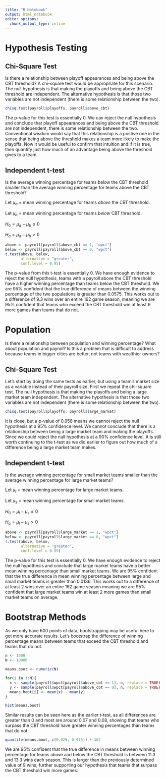 ```yaml
---
title: "R Notebook"
output: html_notebook
editor_options: 
  chunk_output_type: inline
---
```


# Hypothesis Testing

## Chi-Square Test

Is there a relationship between playoff appearances and being above the CBT threshold? A chi-square test would be appropriate for this scenario. The null hypothesis is that making the playoffs and being above the CBT threshold are independent. The alternative hypothesis is that those two variables are not independent (there is some relationship between the two).

```r
chisq.test(payroll$playoffs, payroll$above_cbt)
```

The p-value for this test is essentially 0. We can reject the null hypothesis and conclude that playoff appearances and being above the CBT threshold are not independent, there is some relationship between the two. Conventional wisdom would say that this relationship is a postive one in the sense that being above the threshold makes a team more likely to make the playoffs. Now it would be useful to confirm that intuition and if it is true, then quantify just how much of an advantage being above the threshold gives to a team.

## Independent t-test

Is the average winning percentage for teams below the CBT threshold smaller than the average winning percentage for teams above the CBT threshold?

Let $\mu_a$ = mean winning percentage for teams *above* the CBT threshold.

Let $\mu_b$ = mean winning percentage for teams *below* CBT threshold.

$H_0 = \mu_a - \mu_b \le 0$

$H_a = \mu_a - \mu_b > 0$

```r
above <- payroll[payroll$above_cbt == 1, "wpct"]
below <- payroll[payroll$above_cbt == 0, "wpct"]
t.test(above, below,
       alternative = "greater",
       conf.level = 0.95)
```

The p-value from this t-test is essentially 0. We have enough evidence to reject the null hypothesis, teams with a payroll above the CBT threshold have a higher winning percentage than teams below the CBT threshold. We are 95% confident that the true difference of means between the winning percentage of the two populations is greater than 0.0575. This works out to a difference of 9.3 wins over an entire 162 game season, meaning we are 95% confident that teams who exceed the CBT threshold win at least 9 more games than teams that do not.

# Population

Is there a relationship between population and winning percentage? What about population and payroll? Is this a problem that is difficult to address because teams in bigger cities are better, not teams with wealthier owners?

## Chi-Square Test

Let's start by doing the same tests as earlier, but using a team's market size as a variable instead of their payroll size. First we repeat the chi-square test. The null hypothesis is that making the playoffs and being a large market team independent. The alternative hypothesis is that those two variables are not independent (there is some relationship between the two).

```r
chisq.test(payroll$playoffs, payroll$large_market)
```

It is close, but a p-value of 0.058 means we cannot reject the null hypothesis at a 95% confidence level. We cannot conclude that there is a relationship between being a large market team and making the playoffs. Since we could reject the null hypothesis at a 90% confidence level, it is still worth continuing to the t-test as we did earlier to figure out how much of a difference being a large market team makes.

## Independent t-test

Is the average winning percentage for small market teams smaller than the average winning percentage for large market teams?

Let $\mu_l$ = mean winning percentage for large market teams.

Let $\mu_s$ = mean winning percentage for small market teams.

$H_0 = \mu_l - \mu_s \le 0$

$H_a = \mu_l - \mu_s > 0$

```r
above <- payroll[payroll$large_market == 1, "wpct"]
below <- payroll[payroll$large_market == 0, "wpct"]
t.test(above, below,
       alternative = "greater",
       conf.level = 0.95)
```

The p-value for this test is essentially 0. We have enough evidence to reject the null hypothesis and conclude that large market teams have a better mean winning percentage than small market teams. We are 95% confident that the true difference in mean winning percentage between large and small market teams is greater than 0.0136. This works out to a difference of at least 2 wins over an entire 162 game season meaning we are 95% confident that large market teams win at least 2 more games than small market teams on average.

# Bootstrap Methods

As we only have 600 points of data, bootstrapping may be useful here to get more accurate results. Let's bootstrap the difference of winning percentage means between teams that exceed the CBT threshold and teams that do not.

```r
n <- 1000
N <- 10000

means.boot <- numeric(N)

for(i in 1:N){
  x <- sample(payroll$wpct[payroll$above_cbt == 1], n, replace = TRUE)
  y <- sample(payroll$wpct[payroll$above_cbt == 0], n, replace = TRUE)
  means.boot[i] <- mean(x) - mean(y)
}

hist(means.boot)
```

Similar results can be seen here as the earlier t-test, as all differences are greater than 0 and most are around 0.07 and 0.08, showing that teams who surpass the CBT threshold have greater winning percentages than teams that do not.

```r
quantile(means.boot, c(0.025, 0.975)) * 162
```

We are 95% confident that the true difference in means between winning percentage for teams above and below the CBT threshold is between 11.3 and 13.3 wins each season. This is larger than the previously determined value of 9 wins, further supporting our hypothesis that teams that surpass the CBT threshold win more games.
